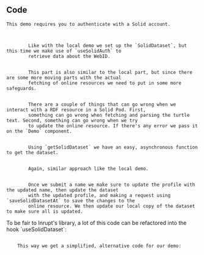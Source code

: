 
<Content>
    <h2 className="subtitle">Code</h2>

    This demo requires you to authenticate with a Solid account.
</Content>

<Code language="tsx" id="InruptSolidDemo" code={solidDemoCode} className="line-numbers">
    <CodeStep lines={["14-15"]} title="Setting up dataset and session">
        Like with the local demo we set up the `SolidDataset`, but this time we make use of `useSolidAuth` to
        retrieve data about the WebID.
    </CodeStep>
    <CodeStep lines={["16-18"]} title="Getting profile and name">
        This part is also similar to the local part, but since there are some more moving parts with the actual
        fetching of online resources we need to put in some more safeguards.
    </CodeStep>
    <CodeStep lines={["19", "25", "33", "37", "41"]} title="Error handling">
        There are a couple of things that can go wrong when we interact with a RDF resource in a Solid Pod. First,
        something can go wrong when fetching and parsing the turtle text. Second, something can go wrong when we try
        to update the online resource. If there's any error we pass it on the `Demo` component.
    </CodeStep>
    <CodeStep lines={["22-24"]} title="Fetching resource and parsing dataset">
        Using `getSolidDataset` we have an easy, asynchronous function to get the dataset.
    </CodeStep>
    <CodeStep lines={["28-30"]} title="Loading state">
        Again, similar approach like the local demo.
    </CodeStep>
    <CodeStep lines={["34-38"]} title="Updating online resources upon submit">
        Once we submit a name we make sure to update the profile with the updated name, then update the dataset
        with the updated profile, and making a request using `saveSolidDatasetAt` to save the changes to the
        online resource. We then update our local copy of the dataset to make sure all is updated.
    </CodeStep>
</Code>

<Content>
    To be fair to Inrupt's library, <CodeLink id="InruptSolidDemo" lines={["14-15", "25-28", "37-38"]}>a lot of this
    code</CodeLink> can be refactored into the hook `useSolidDataset`:
</Content>

<Code id="UseSolidDataset" language="typescript" code={useSolidDataset} className="line-numbers"/>

<Content>
    This way we get a simplified, alternative code for our demo:
</Content>

<Code id="SolidAlternativeDemo" language="tsx" code={solidAlternativeDemo} className="line-numbers"/>
